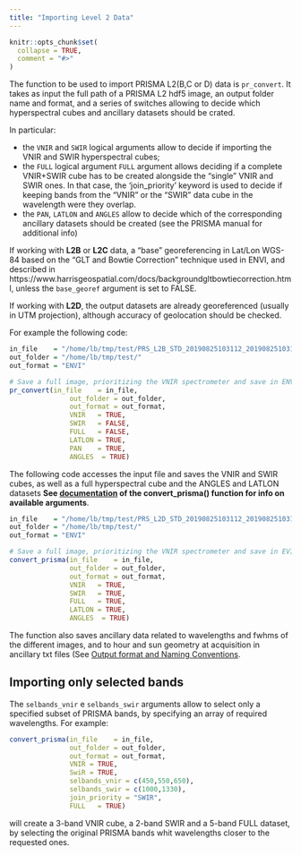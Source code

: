 ```yaml
---
title: "Importing Level 2 Data"
---
```


```r
knitr::opts_chunk$set(
  collapse = TRUE,
  comment = "#>"
)
```

The function to be used to import PRISMA L2(B,C or D) data is `pr_convert`. 
It takes as input the full path of a PRISMA L2 hdf5 image, an output folder name and format, and a series of switches
allowing to decide which hyperspectral cubes and ancillary datasets should be crated.

In particular: 

 - the `VNIR` and `SWIR` logical arguments allow to decide if importing the VNIR and SWIR hyperspectral cubes; 
 - the `FULL` logical argument `FULL` argument allows deciding if a complete VNIR+SWIR cube has to be created
alongside the "single" VNIR and SWIR ones. In that case, the 'join_priority' 
keyword is used to decide if keeping bands from the "VNIR" or the "SWIR" data
cube in the wavelength were they overlap. 
 - the `PAN`, `LATLON` and `ANGLES` allow to decide which of the 
 corresponding ancillary datasets should be created (see the PRISMA manual for additional info)

If working with __L2B__ or __L2C__ data, a "base" georeferencing in Lat/Lon WGS-84 based on the "GLT and Bowtie Correction" technique used in ENVI, and
described in https://www.harrisgeospatial.com/docs/backgroundgltbowtiecorrection.html, unless the `base_georef`
argument is set to FALSE.

If working with __L2D__, the output datasets are already georeferenced (usually in UTM projection), although 
accuracy of geolocation should be checked. 

For example the following code:

```r
in_file    = "/home/lb/tmp/test/PRS_L2B_STD_20190825103112_20190825103117_0001.he5"
out_folder = "/home/lb/tmp/test/"
out_format = "ENVI"

# Save a full image, prioritizing the VNIR spectrometer and save in ENVI format
pr_convert(in_file    = in_file,
               out_folder = out_folder,
               out_format = out_format,
               VNIR   = TRUE, 
               SWIR   = FALSE,
               FULL   = FALSE,
               LATLON = TRUE,
               PAN    = TRUE,
               ANGLES  = TRUE)

```

The following code accesses the input file and saves the VNIR and SWIR cubes, as well as a full hyperspectral cube and the ANGLES and LATLON datasets __See [documentation](reference/convert_prisma.html) of the convert_prisma() function for info on available arguments__.

```r
in_file    = "/home/lb/tmp/test/PRS_L2D_STD_20190825103112_20190825103117_0001.he5"
out_folder = "/home/lb/tmp/test/"
out_format = "ENVI"

# Save a full image, prioritizing the VNIR spectrometer and save in EVI format
convert_prisma(in_file    = in_file,
               out_folder = out_folder,
               out_format = out_format,
               VNIR   = TRUE, 
               SWIR   = TRUE,
               FULL   = TRUE,
               LATLON = TRUE,
               ANGLES  = TRUE)

```

The function also saves ancillary data related to wavelengths and fwhms of the different images, 
and to hour and sun geometry at acquisition in ancillary txt files (See [Output format and Naming Conventions](articles/Output-Format-and-Naming.html). 

## Importing only selected bands

The `selbands_vnir` e `selbands_swir` arguments allow to select only a specified subset of 
PRISMA bands, by specifying an array of required wavelengths. For example: 

``` r
convert_prisma(in_file    = in_file,
               out_folder = out_folder,
               out_format = out_format,
               VNIR = TRUE, 
               SwiR = TRUE, 
               selbands_vnir = c(450,550,650), 
               selbands_swir = c(1000,1330), 
               join_priority = "SWIR",
               FULL   = TRUE)
```

will create a 3-band VNIR cube, a 2-band SWIR and a 5-band FULL dataset, by selecting the original 
PRISMA bands whit wavelengths closer to the requested ones. 
